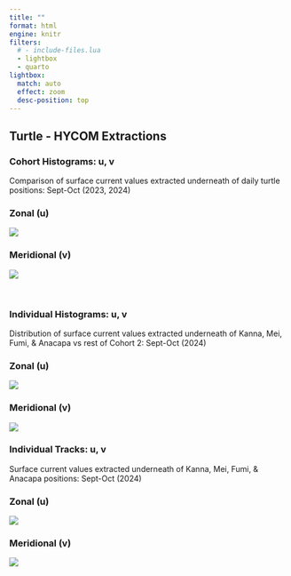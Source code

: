 ```yaml
---
title: ""
format: html
engine: knitr
filters:
  # - include-files.lua
  - lightbox
  - quarto
lightbox: 
  match: auto
  effect: zoom
  desc-position: top
---
```



## Turtle - HYCOM Extractions

<!-- <br> -->

### Cohort Histograms: u, v

Comparison of surface current values extracted underneath of daily turtle positions: Sept-Oct (2023, 2024)
<br>

::: {.panel-tabset}

### Zonal (u)
![](docs/images/plot_histogram_cc_hycom_u_sept_oct_2023_2024.png){group="cc-hists"}


### Meridional (v)
![](docs/images/plot_histogram_cc_hycom_v_sept_oct_2023_2024.png){group="cc-hists"}

:::


<br>

### Individual Histograms: u, v

Distribution of surface current values extracted underneath of Kanna, Mei, Fumi, & Anacapa vs rest of Cohort 2: Sept-Oct (2024)
<br>

::: {.panel-tabset}

### Zonal (u)
![](docs/images/plot_cc_cohort2_hycom_u_sept_oct_2024.png){group="cc-ggridges"}


### Meridional (v)
![](docs/images/plot_cc_cohort2_hycom_v_sept_oct_2024.png){group="cc-ggridges"}

:::


### Individual Tracks: u, v

Surface current values extracted underneath of Kanna, Mei, Fumi, & Anacapa positions: Sept-Oct (2024)
<br>

::: {.panel-tabset}

### Zonal (u)
![](docs/images/plot_cc_cohort2_specs_hycom_u_color_coded_2024.png)


### Meridional (v)
![](docs/images/plot_cc_cohort2_specs_hycom_v_color_coded_2024.png)

:::